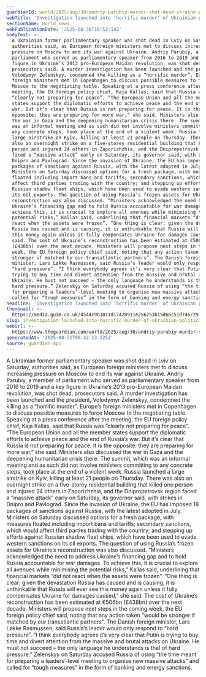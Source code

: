 ```yaml
---
guardianId: world/2025/aug/30/andriy-parubiy-murder-shot-dead-ukraine-politician-lviv
webTitle: 'Investigation launched into ‘horrific murder’ of Ukrainian politician in Lviv '
sectionName: World news
webPublicationDate: '2025-08-30T16:53:14Z'
bodyText: >-
  A Ukrainian former parliamentary speaker was shot dead in Lviv on Saturday,
  authorities said, as European foreign ministers met to discuss increasing
  pressure on Moscow to end its war against Ukraine. Andriy Parubiy, a member of
  parliament who served as parliamentary speaker from 2016 to 2019 and a key
  figure in Ukraine’s 2013 pro-European Maidan revolution, was shot dead,
  prosecutors said. A murder investigation has been launched and the president,
  Volodymyr Zelenskyy, condemned the killing as a “horrific murder”. Europe’s
  foreign ministers met in Copenhagen to discuss possible measures to force
  Moscow to the negotiating table. Speaking at a press conference after the
  meeting, the EU foreign policy chief, Kaja Kallas, said that Russia was
  “clearly not preparing for peace”. “The European Union and all the member
  states support the diplomatic efforts to achieve peace and the end of Russia’s
  war. But it’s clear that Russia is not preparing for peace. It is the
  opposite: they are preparing for more war,” she said. Ministers also discussed
  the war in Gaza and the deepening humanitarian crisis there. The summit, which
  was an informal meeting and as such did not involve ministers committing to
  any concrete steps, took place at the end of a violent week. Russia launched a
  large airstrike on Kyiv, killing at least 21 people on Thursday. There was
  also an overnight strike on a five-storey residential building that killed one
  person and injured 24 others in Zaporizhzhia, and the Dnipropetrovsk region
  faced a “massive attack” early on Saturday, its governor said, with strikes in
  Dnipro and Pavlograd. Since the invasion of Ukraine, the EU has imposed 18
  packages of sanctions against Russia, with the latest adopted in July.
  Ministers on Saturday discussed options for a fresh package, with measures
  floated including import bans and tariffs; secondary sanctions, which would
  affect third parties trading with the country; and stepping up efforts against
  Russian shadow fleet ships, which have been used to evade western sanctions on
  its oil exports. The question of using Russia’s frozen assets for Ukraine’s
  reconstruction was also discussed. “Ministers acknowledged the need to address
  Ukraine’s financing gap and to hold Russia accountable for war damages. To
  achieve this, it is crucial to explore all avenues while minimising the
  potential risks,” Kallas said, underlining that financial markets “did not
  react when the assets were frozen”. “One thing is clear: given the devastation
  Russia has caused and is causing, it is unthinkable that Russia will ever see
  this money again unless it fully compensates Ukraine for damages caused,” she
  said. The cost of Ukraine’s reconstruction has been estimated at €506bn
  (£438bn) over the next decade. Ministers will propose next steps in the coming
  week, the EU foreign policy chief said, noting that any action taken “would be
  stronger if matched by our transatlantic partners”. The Danish foreign
  minister, Lars Løkke Rasmussen, said Russia’s leader would only respond to
  “hard pressure”. “I think everybody agrees it’s very clear that Putin is
  trying to buy time and divert attention from the massive and brutal attacks on
  Ukraine. He must not succeed – the only language he understands is that of
  hard pressure.” Zelenskyy on Saturday accused Russia of using “the time meant
  for preparing a leaders’-level meeting to organise new massive attacks” and
  called for “tough measures” in the form of banking and energy sanctions.
headline: 'Investigation launched into ‘horrific murder’ of Ukrainian politician in Lviv '
thumbnail: >-
  https://media.guim.co.uk/4544c9b3811d17420911e256253b15d66c51d746/297_0_3077_2462/500.jpg
slug: investigation-launched-into-horrific-murder-of-ukrainian-politician-in-lviv
webUrl: >-
  https://www.theguardian.com/world/2025/aug/30/andriy-parubiy-murder-shot-dead-ukraine-politician-lviv
generatedAt: '2025-08-31T08:42:13.525Z'
source: guardian-api
---
```

A Ukrainian former parliamentary speaker was shot dead in Lviv on Saturday, authorities said, as European foreign ministers met to discuss increasing pressure on Moscow to end its war against Ukraine. Andriy Parubiy, a member of parliament who served as parliamentary speaker from 2016 to 2019 and a key figure in Ukraine’s 2013 pro-European Maidan revolution, was shot dead, prosecutors said. A murder investigation has been launched and the president, Volodymyr Zelenskyy, condemned the killing as a “horrific murder”. Europe’s foreign ministers met in Copenhagen to discuss possible measures to force Moscow to the negotiating table. Speaking at a press conference after the meeting, the EU foreign policy chief, Kaja Kallas, said that Russia was “clearly not preparing for peace”. “The European Union and all the member states support the diplomatic efforts to achieve peace and the end of Russia’s war. But it’s clear that Russia is not preparing for peace. It is the opposite: they are preparing for more war,” she said. Ministers also discussed the war in Gaza and the deepening humanitarian crisis there. The summit, which was an informal meeting and as such did not involve ministers committing to any concrete steps, took place at the end of a violent week. Russia launched a large airstrike on Kyiv, killing at least 21 people on Thursday. There was also an overnight strike on a five-storey residential building that killed one person and injured 24 others in Zaporizhzhia, and the Dnipropetrovsk region faced a “massive attack” early on Saturday, its governor said, with strikes in Dnipro and Pavlograd. Since the invasion of Ukraine, the EU has imposed 18 packages of sanctions against Russia, with the latest adopted in July. Ministers on Saturday discussed options for a fresh package, with measures floated including import bans and tariffs; secondary sanctions, which would affect third parties trading with the country; and stepping up efforts against Russian shadow fleet ships, which have been used to evade western sanctions on its oil exports. The question of using Russia’s frozen assets for Ukraine’s reconstruction was also discussed. “Ministers acknowledged the need to address Ukraine’s financing gap and to hold Russia accountable for war damages. To achieve this, it is crucial to explore all avenues while minimising the potential risks,” Kallas said, underlining that financial markets “did not react when the assets were frozen”. “One thing is clear: given the devastation Russia has caused and is causing, it is unthinkable that Russia will ever see this money again unless it fully compensates Ukraine for damages caused,” she said. The cost of Ukraine’s reconstruction has been estimated at €506bn (£438bn) over the next decade. Ministers will propose next steps in the coming week, the EU foreign policy chief said, noting that any action taken “would be stronger if matched by our transatlantic partners”. The Danish foreign minister, Lars Løkke Rasmussen, said Russia’s leader would only respond to “hard pressure”. “I think everybody agrees it’s very clear that Putin is trying to buy time and divert attention from the massive and brutal attacks on Ukraine. He must not succeed – the only language he understands is that of hard pressure.” Zelenskyy on Saturday accused Russia of using “the time meant for preparing a leaders’-level meeting to organise new massive attacks” and called for “tough measures” in the form of banking and energy sanctions.
